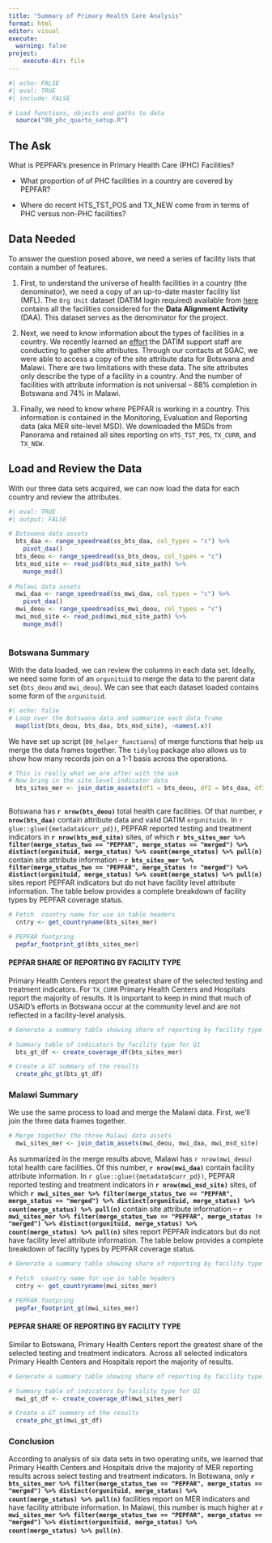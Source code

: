 ```yaml
---
title: "Summary of Primary Health Care Analysis"
format: html
editor: visual
execute:
  warning: false
project:
    execute-dir: file
---
```


```r
#| echo: FALSE
#| eval: TRUE
#| include: FALSE

# Load functions, objects and paths to data
  source("00_phc_quarto_setup.R")
```

## The Ask

What is PEPFAR's presence in Primary Health Care (PHC) Facilities?

-   What proportion of of PHC facilities in a country are covered by PEPFAR?

-   Where do recent HTS_TST_POS and TX_NEW come from in terms of PHC versus non-PHC facilities?

## Data Needed

To answer the question posed above, we need a series of facility lists that contain a number of features.

1.  First, to understand the universe of health facilities in a country (the denominator), we need a copy of an up-to-date master facility list (MFL). The `Org Unit` dataset (DATIM login required) available from [here](https://datim.zendesk.com/hc/en-us/articles/115002334246-DATIM-Data-Import-and-Exchange-Resources#p3 "Link to DATIM Concepts page containing Org Unit") contains all the facilities considered for the **Data Alignment Activity** (DAA). This dataset serves as the denominator for the project.

2.  Next, we need to know information about the types of facilities in a country. We recently learned an [effort](https://datim.zendesk.com/hc/en-us/articles/7881071655060-9-Site-Attributes "Link to Site Attributes article on DATIM") the DATIM support staff are conducting to gather site attributes. Through our contacts at SGAC, we were able to access a copy of the site attribute data for Botswana and Malawi. There are two limitations with these data. The site attributes only describe the type of a facility in a country. And the number of facilities with attribute information is not universal -- 88% completion in Botswana and 74% in Malawi.

3.  Finally, we need to know where PEPFAR is working in a country. This information is contained in the Monitoring, Evaluation and Reporting data (aka MER site-level MSD). We downloaded the MSDs from Panorama and retained all sites reporting on `HTS_TST_POS`, `TX_CURR`, and `TX_NEW`.

## Load and Review the Data

With our three data sets acquired, we can now load the data for each country and review the attributes.

```r
#| eval: TRUE
#| output: FALSE

# Botswana data assets
  bts_daa <- range_speedread(ss_bts_daa, col_types = "c") %>% 
    pivot_daa()
  bts_deou <- range_speedread(ss_bts_deou, col_types = "c")  
  bts_msd_site <- read_psd(bts_msd_site_path) %>% 
    munge_msd()
    
# Malawi data assets
  mwi_daa <- range_speedread(ss_mwi_daa, col_types = "c") %>% 
    pivot_daa()
  mwi_deou <- range_speedread(ss_mwi_deou, col_types = "c")
  mwi_msd_site <- read_psd(mwi_msd_site_path) %>% 
    munge_msd()
    

```

### Botswana Summary

With the data loaded, we can review the columns in each data set. Ideally, we need some form of an `orgunituid` to merge the data to the parent data set (`bts_deou` and `mwi_deou`). We can see that each dataset loaded contains some form of the `orgunituid`.

```r
#| echo: false
# Loop over the Botswana data and summarize each data frame
  map(list(bts_deou, bts_daa, bts_msd_site), ~names(.x))
```

We have set up script (`00_helper_functions`) of merge functions that help us merge the data frames together. The `tidylog` package also allows us to show how many records join on a 1-1 basis across the operations.

```r
# This is really what we are after with the ask
# Now bring in the site level indicator data
  bts_sites_mer <- join_datim_assets(df1 = bts_deou, df2 = bts_daa, df3 = bts_msd_site)
    
```

Botswana has **`r nrow(bts_deou)`** total health care facilities. Of that number, **`r nrow(bts_daa)`** contain attribute data and valid DATIM `orgunituids`. In `r glue::glue({metadata$curr_pd})`, PEPFAR reported testing and treatment indicators in **`r nrow(bts_msd_site)`** sites, of which **`r bts_sites_mer %>% filter(merge_status_two == "PEPFAR", merge_status == "merged") %>% distinct(orgunituid, merge_status) %>% count(merge_status) %>% pull(n)`** contain site attribute information -- **`r bts_sites_mer %>% filter(merge_status_two == "PEPFAR", merge_status != "merged") %>% distinct(orgunituid, merge_status) %>% count(merge_status) %>% pull(n)`** sites report PEPFAR indicators but do not have facility level attribute information. The table below provides a complete breakdown of facility types by PEPFAR coverage status.

```r
# Fetch  country name for use in table headers
  cntry <- get_countryname(bts_sites_mer)

# PEPFAR footpring
  pepfar_footprint_gt(bts_sites_mer)
```

#### PEPFAR SHARE OF REPORTING BY FACILITY TYPE

Primary Health Centers report the greatest share of the selected testing and treatment indicators. For `TX_CURR` Primary Health Centers and Hospitals report the majority of results. It is important to keep in mind that much of USAID's efforts in Botswana occur at the community level and are not reflected in a facility-level analysis.

```r
  
# Generate a summary table showing share of reporting by facility type

# Summary table of indicators by facility type for Q1
  bts_gt_df <- create_coverage_df(bts_sites_mer)

# Create a GT summary of the results
  create_phc_gt(bts_gt_df)

```

### Malawi Summary

We use the same process to load and merge the Malawi data. First, we'll join the three data frames together.

```r
# Merge together the three Malawi data assets 
  mwi_sites_mer <- join_datim_assets(mwi_deou, mwi_daa, mwi_msd_site)
```

As summarized in the merge results above, Malawi has `r nrow(mwi_deou)` total health care facilities. Of this number, **`r nrow(mwi_daa)`** contain facility attribute information. In `r glue::glue({metadata$curr_pd})`, PEPFAR reported testing and treatment indicators in **`r nrow(mwi_msd_site)`** sites, of which **`r mwi_sites_mer %>% filter(merge_status_two == "PEPFAR", merge_status == "merged") %>% distinct(orgunituid, merge_status) %>% count(merge_status) %>% pull(n)`** contain site attribute information -- **`r mwi_sites_mer %>% filter(merge_status_two == "PEPFAR", merge_status != "merged") %>% distinct(orgunituid, merge_status) %>% count(merge_status) %>% pull(n)`** sites report PEPFAR indicators but do not have facility level attribute information. The table below provides a complete breakdown of facility types by PEPFAR coverage status.

```r
# Generate a summary table showing share of reporting by facility type

# Fetch  country name for use in table headers
  cntry <- get_countryname(mwi_sites_mer)

# PEPFAR footpring
  pepfar_footprint_gt(mwi_sites_mer)
```

#### PEPFAR SHARE OF REPORTING BY FACILITY TYPE

Similar to Botswana, Primary Health Centers report the greatest share of the selected testing and treatment indicators. Across all selected indicators Primary Health Centers and Hospitals report the majority of results.

```r
  
# Generate a summary table showing share of reporting by facility type

# Summary table of indicators by facility type for Q1
  mwi_gt_df <- create_coverage_df(mwi_sites_mer)

# Create a GT summary of the results
  create_phc_gt(mwi_gt_df)

```

### Conclusion

According to analysis of six data sets in two operating units, we learned that Primary Health Centers and Hospitals drive the majority of MER reporting results across select testing and treatment indicators. In Botswana, only **`r bts_sites_mer %>% filter(merge_status_two == "PEPFAR", merge_status == "merged") %>% distinct(orgunituid, merge_status) %>% count(merge_status) %>% pull(n)`** facilities report on MER indicators and have facility attribute information. In Malawi, this number is much higher at **`r mwi_sites_mer %>% filter(merge_status_two == "PEPFAR", merge_status == "merged") %>% distinct(orgunituid, merge_status) %>% count(merge_status) %>% pull(n)`**.
